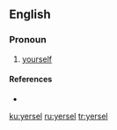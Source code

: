 ==English==

===Pronoun===
{{en-pron|the reflexive case of|ye}}

# {{label|en|Geordie}} [[yourself]]

====References====
* {{R:Dobson & Irwin Newcastle 1970}}

[[ku:yersel]]
[[ru:yersel]]
[[tr:yersel]]
